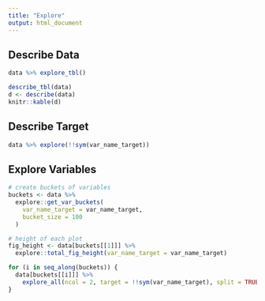 ---
title: "Explore"
output: html_document
---

## Describe Data

```{r echo=FALSE, message=FALSE, warning=FALSE}
data %>% explore_tbl()
```

```{r echo=FALSE, message=FALSE, warning=FALSE}
describe_tbl(data)
d <- describe(data)
knitr::kable(d)
```

## Describe Target

```{r fig.height=3, echo=FALSE, fig.height=3, fig.width=5, message=FALSE, warning=FALSE}
data %>% explore(!!sym(var_name_target))
```

## Explore Variables

```{r include=FALSE}
# create buckets of variables
buckets <- data %>% 
  explore::get_var_buckets(
    var_name_target = var_name_target,
    bucket_size = 100
  )

# height of each plot
fig_height <- data[buckets[[1]]] %>% 
  explore::total_fig_height(var_name_target = var_name_target)

```

```{r echo=FALSE, fig.height=fig_height, fig.width=10, message=FALSE, warning=FALSE}
for (i in seq_along(buckets)) {
  data[buckets[[i]]] %>% 
    explore_all(ncol = 2, target = !!sym(var_name_target), split = TRUE)
}
```

